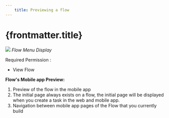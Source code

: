 ```yaml
---
    title: Previewing a flow
---
```


# {frontmatter.title}

![](https://t3837933.p.clickup-attachments.com/t3837933/6ca5b725-7329-4432-a599-861df2cd920d/image.png)
_Flow Menu Display_

Required Permission :
*   View Flow

**Flow's Mobile app Preview:**
1. Preview of the flow in the mobile app
2. The initial page always exists on a flow, the initial page will be displayed when you create a task in the web and mobile app.
3. Navigation between mobile app pages of the Flow that you currently build
